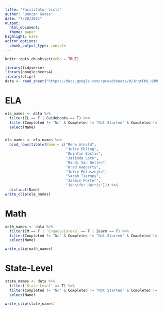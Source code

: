 ```yaml
---
title: "Facilitator Lists"
author: "Duncan Gates"
date: "7/20/2021"
output:
  html_document:
  theme: paper
highlight: kate
editor_options:
  chunk_output_type: console
---
```


```r
knitr::opts_chunk$set(echo = TRUE)

library(tidyverse)
library(googlesheets4)
library(clipr)
data <- read_sheet("https://docs.google.com/spreadsheets/d/1nqtFK9_HBMBU6XQwCmmPYkhwBXZUj8wmevF2WGYUlaM/edit#gid=1933413518", sheet = "Facilitators")
```

# ELA

```r
ela_names <- data %>%
  filter(EL == T | Guidebooks == T) %>%
  filter(Completed != "No" & Completed != "Not Started" & Completed != "") %>%
  select(Name)


ela_names <- ela_names %>%
  bind_rows(tibble(Name = c("Rene Arnold",
                            "Julie Ebling", 
                            "Quintin Bostic", 
                            "Jalinda Soto",
                            "Mandi Van Dellen",
                            "Brad Haggerty",
                            "Julie Poluszejko",
                            "Sarah Tierney",
                            "Jasmin Porter",
                            "Jennifer Harris"))) %>%
  distinct(Name)
write_clip(ela_names)
```


# Math

```r
math_names <- data %>%
  filter(IM == T | `Engage/Eureka` == T | Zearn == T) %>%
  filter(Completed != "No" & Completed != "Not Started" & Completed != "") %>%
  select(Name)

write_clip(math_names)
```

# State-Level

```r
state_names <- data %>%
  filter(`State Level` == T) %>%
  filter(Completed != "No" & Completed != "Not Started" & Completed != "") %>%
  select(Name)

write_clip(state_names)
```

